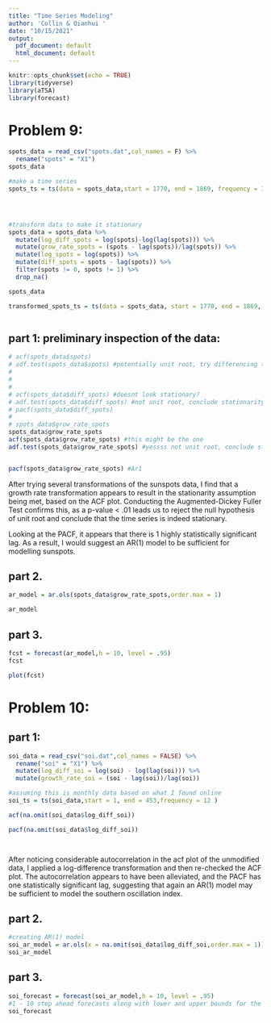 ```yaml
---
title: "Time Series Modeling"
author: 'Collin & Qianhui '
date: "10/15/2021"
output:
  pdf_document: default
  html_document: default
---
```


```r
knitr::opts_chunk$set(echo = TRUE)
library(tidyverse)
library(aTSA)
library(forecast)


```


# Problem 9:
```r
spots_data = read_csv("spots.dat",col_names = F) %>% 
  rename("spots" = "X1")
spots_data

#make a time series
spots_ts = ts(data = spots_data,start = 1770, end = 1869, frequency = 1)




#transform data to make it stationary
spots_data = spots_data %>% 
  mutate(log_diff_spots = log(spots)-log(lag(spots))) %>% 
  mutate(grow_rate_spots = (spots - lag(spots))/lag(spots)) %>% 
  mutate(log_spots = log(spots)) %>% 
  mutate(diff_spots = spots - lag(spots)) %>% 
  filter(spots != 0, spots != 1) %>% 
  drop_na()

spots_data

transformed_spots_ts = ts(data = spots_data, start = 1770, end = 1869, frequency = 1)



```

## part 1: preliminary inspection of the data:

```r
# acf(spots_data$spots)
# adf.test(spots_data$spots) #potentially unit root, try differencing transformation
# 
# 
# 
# acf(spots_data$diff_spots) #doesnt look stationary?
# adf.test(spots_data$diff_spots) #not unit root, conclude stationarity assumption is met
# pacf(spots_data$diff_spots)
# 
# spots_data$grow_rate_spots
spots_data$grow_rate_spots
acf(spots_data$grow_rate_spots) #this might be the one
adf.test(spots_data$grow_rate_spots) #yessss not unit root, conclude stationary


pacf(spots_data$grow_rate_spots) #Ar1


```

After trying several transformations of the sunspots data, I find that a growth rate transformation appears to result in the stationarity assumption being met, based on the ACF plot. Conducting the Augmented-Dickey Fuller Test confirms this, as a p-value < .01 leads us to reject the null hypothesis of unit root and conclude that the time series is indeed stationary.

Looking at the PACF, it appears that there is 1 highly statistically significant lag. As a result, I would suggest an AR(1) model to be sufficient for modelling sunspots.


## part 2. 
```r

ar_model = ar.ols(spots_data$grow_rate_spots,order.max = 1)

ar_model 


```


## part 3.

```r
fcst = forecast(ar_model,h = 10, level = .95)
fcst

plot(fcst)
```

# Problem 10:
## part 1:
```r
soi_data = read_csv("soi.dat",col_names = FALSE) %>% 
  rename("soi" = "X1") %>% 
  mutate(log_diff_soi = log(soi) - log(lag(soi))) %>% 
  mutate(growth_rate_soi = (soi - lag(soi))/lag(soi))

#assuming this is monthly data based on what I found online
soi_ts = ts(soi_data,start = 1, end = 453,frequency = 12 )

acf(na.omit(soi_data$log_diff_soi))

pacf(na.omit(soi_data$log_diff_soi))




```

After noticing considerable autocorrelation in the acf plot of the unmodified data, I applied a log-difference transformation and then re-checked the ACF plot. The autocorrelation appears to have been alleviated, and the PACF has one statistically significant lag, suggesting that again an AR(1) model may be sufficient to model the southern oscillation index.


## part 2.
```r
#creating AR(1) model
soi_ar_model = ar.ols(x = na.omit(soi_data$log_diff_soi,order.max = 1))
soi_ar_model

```


## part 3.
```r
soi_forecast = forecast(soi_ar_model,h = 10, level = .95)
#1 - 10 step ahead forecasts along with lower and upper bounds for the predictions intervals:
soi_forecast

```




